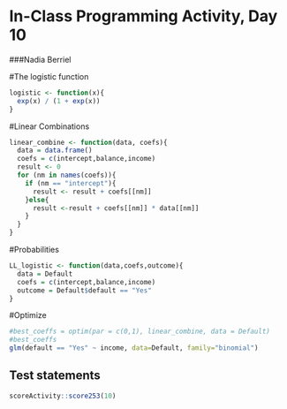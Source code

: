 # In-Class Programming Activity, Day 10

###Nadia Berriel 

#The logistic function
```r
logistic <- function(x){ 
  exp(x) / (1 + exp(x))
}
```

#Linear Combinations
```r
linear_combine <- function(data, coefs){
  data = data.frame()
  coefs = c(intercept,balance,income)
  result <- 0
  for (nm in names(coefs)){
    if (nm == "intercept"){
      result <- result + coefs[[nm]]
    }else{
      result <-result + coefs[[nm]] * data[[nm]]
    }
  }
}
```

#Probabilities
```r
LL_logistic <- function(data,coefs,outcome){
  data = Default
  coefs = c(intercept,balance,income)
  outcome = Default$default == "Yes"
}
```

#Optimize
```r
#best_coeffs = optim(par = c(0,1), linear_combine, data = Default)
#best_coeffs
glm(default == "Yes" ~ income, data=Default, family="binomial")

```






## Test statements

```r
scoreActivity::score253(10)
```